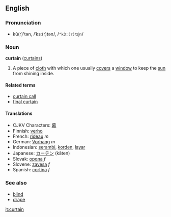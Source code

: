 ==English==
===Pronunciation===
*kû(r)'tən, /ˈkɜː(r)tən/, /<tt>"k3:(r)t@n</tt>/

=== Noun ===
'''curtain''' ([[curtains]])

#A piece of [[cloth]] with which one usually [[cover]]s a [[window]] to keep the [[sun]] from shining inside.

====Related terms====
*[[curtain call]]
*[[final curtain]]

==== Translations ====
*CJKV Characters: [[幕]]
*Finnish: [[verho]]
*French: [[rideau]] ''m''
*German: [[Vorhang]] ''m''
*Indonesian: [[serambi]], [[korden]], [[layar]]
*Japanese: [[カーテン]] (kāten)
*Slovak: [[opona]] ''f''
*Slovene: [[zavesa]] ''f''
*Spanish: [[cortina]] ''f''

===See also===
*[[blind]]
*[[drape]]

[[it:curtain]]